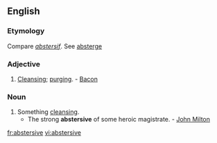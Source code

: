 ==English==

===Etymology===
Compare {{etyl|fr}} ''[[abstersif]]''. See [[absterge]]

===Adjective===
{{en-adj}}

# [[cleansing|Cleansing]]; [[purging]]. - [[Bacon]]

===Noun===
{{en-noun}}

# Something [[cleansing]].
#* The strong '''abstersive''' of some heroic magistrate. - [[w:John Milton|John Milton]]

[[fr:abstersive]]
[[vi:abstersive]]